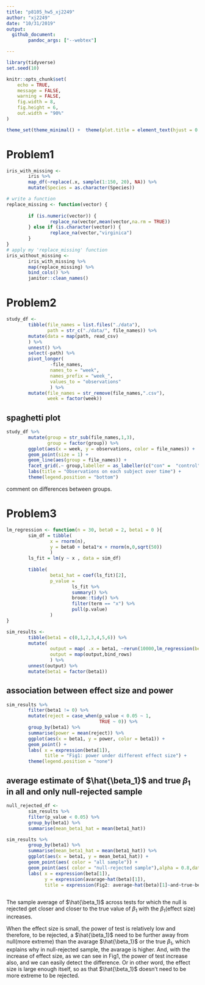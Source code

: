 ```yaml
---
title: "p8105_hw5_xj2249"
author: "xj2249"
date: "10/31/2019"
output: 
  github_document:
        pandoc_args: ["--webtex"]

---
```


```r
library(tidyverse)
set.seed(10)

knitr::opts_chunk$set(
	echo = TRUE,
	message = FALSE,
	warning = FALSE,
	fig.width = 8, 
	fig.height = 6,
	out.width = "90%"
)

theme_set(theme_minimal() +  theme(plot.title = element_text(hjust = 0.5)) + theme(legend.position = "bottom") + theme(legend.title = element_blank()) )
```

# Problem1
```r
iris_with_missing <-
        iris %>% 
        map_df(~replace(.x, sample(1:150, 20), NA)) %>%
        mutate(Species = as.character(Species))

# write a function
replace_missing <- function(vector) {
        
        if (is.numeric(vector)) {
                replace_na(vector,mean(vector,na.rm = TRUE))
        } else if (is.character(vector)) {
                replace_na(vector,"virginica")
        }
}
# apply my 'replace_missing' function
iris_without_missing <-
        iris_with_missing %>% 
        map(replace_missing) %>% 
        bind_cols() %>% 
        janitor::clean_names() 
```


# Problem2
```r
study_df <- 
        tibble(file_names = list.files("./data"),
               path = str_c("./data/", file_names)) %>%
        mutate(data = map(path, read_csv)
        ) %>% 
        unnest() %>% 
        select(-path) %>% 
        pivot_longer(
                -file_names,
                names_to = "week",
                names_prefix = "week_",
                values_to = "observations"
                ) %>% 
        mutate(file_names = str_remove(file_names,".csv"),
               week = factor(week)) 
```

## spaghetti plot
```r
study_df %>% 
        mutate(group = str_sub(file_names,1,3),
               group = factor(group)) %>% 
        ggplot(aes(x = week, y = observations, color = file_names)) +
        geom_point(size = 1) +
        geom_line(aes(group = file_names)) +
        facet_grid(.~ group,labeller = as_labeller(c("con" =  "control", "exp" = "experiment"))) +
        labs(title = "Observations on each subject over time") + 
        theme(legend.position = "bottom")
```

comment on differences between groups.


# Problem3
```r
lm_regression <- function(n = 30, beta0 = 2, beta1 = 0 ){
        sim_df = tibble(
                x = rnorm(n),
                y = beta0 + beta1*x + rnorm(n,0,sqrt(50))
                )
        ls_fit = lm(y ~ x , data = sim_df)
        
        tibble(
                beta1_hat = coef(ls_fit)[2],
                p_value = 
                        ls_fit %>% 
                        summary() %>% 
                        broom::tidy() %>% 
                        filter(term == "x") %>% 
                        pull(p.value)
                )
}

```


```r
sim_results <-
        tibble(beta1 = c(0,1,2,3,4,5,6)) %>% 
        mutate(
                output = map( .x = beta1, ~rerun(10000,lm_regression(beta1 = .x ))),
                output = map(output,bind_rows)
                ) %>% 
        unnest(output) %>% 
        mutate(beta1 = factor(beta1))
```

## association between effect size and power
```r
sim_results %>% 
        filter(beta1 != 0) %>% 
        mutate(reject = case_when(p_value < 0.05 ~ 1,
                                  TRUE ~ 0)) %>% 
        group_by(beta1) %>% 
        summarise(power = mean(reject)) %>% 
        ggplot(aes(x = beta1, y = power, color = beta1)) +
        geom_point() + 
        labs( x = expression(beta[1]),
              title = "Fig1: power under different effect size") +
        theme(legend.position = "none")

```

## average estimate of $\hat{\beta_1}$ and true $\beta_1$ in all and only null-rejected sample 
```r
null_rejected_df <- 
        sim_results %>% 
        filter(p_value < 0.05) %>% 
        group_by(beta1) %>% 
        summarise(mean_beta1_hat = mean(beta1_hat))

sim_results %>% 
        group_by(beta1) %>% 
        summarise(mean_beta1_hat = mean(beta1_hat)) %>% 
        ggplot(aes(x = beta1, y = mean_beta1_hat)) +
        geom_point(aes( color = "all sample")) +
        geom_point(aes( color = "null-rejected sample"),alpha = 0.8,data = null_rejected_df) + 
        labs( x = expression(beta[1]),
              y = expression(avarage~hat(beta)[1]),
              title = expression(Fig2: average~hat(beta)[1]~and~true~beta[1]~among~all~and~null-rejected~sample)) 
        
```

The sample average of $\hat{\beta_1}$ across tests for which the null is rejected get closer and closer to the true value of  $\beta_1$ with the $\beta_1$(effect size) increases. 

When the effect size is small, the power of test is relatively low and therefore,
to be rejected, a $\hat{\beta_1}$ need to be further away from null(more extreme) than the avarage $\hat{\beta_1}$ or the true $\beta_1$, which explains why in null-rejected sample, the avarage is higher. And, with the increase of effect size, as we can see in Fig1, the power of test increase also, and we can easily detect the difference. Or in other word, the effect size is large enough itself, so as that $\hat{\beta_1}$ doesn't need to be more extreme to be rejected.
